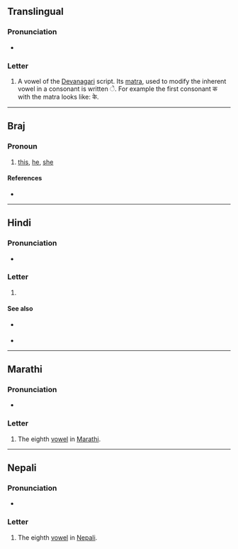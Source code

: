 {{character info}}
==Translingual==

===Pronunciation===
* {{IPA|mul|/eː/}}

===Letter===
{{mul-Deva|e}}

# A vowel of the [[Devanagari]] script. Its [[matra]], used to modify the inherent vowel in a consonant is written &#x0947;. For example the first consonant क with the matra looks like: के.

----

==Braj==

===Pronoun===
{{head|bra|pronoun}}

# [[this]], [[he]], [[she]] {{q|near}}

====References====
* {{R:bra:Reader}}

----

==Hindi==

===Pronunciation===
* {{hi-IPA}}

===Letter===
{{head|hi|letter}}

# {{n-g|the eighth [[vowel]] in [[Hindi]]}}

====See also====
* {{sense|matra}} {{l|hi|े}}
* {{list:Devanagari script letters/hi}}

----

==Marathi==

===Pronunciation===
* {{IPA|mr|/e/}}

===Letter===
{{head|mr|letter}}

# The eighth [[vowel]] in [[Marathi]].
----

==Nepali==

===Pronunciation===
* {{ne-IPA}}

===Letter===
{{head|ne|letter}}

# The eighth [[vowel]] in [[Nepali]].